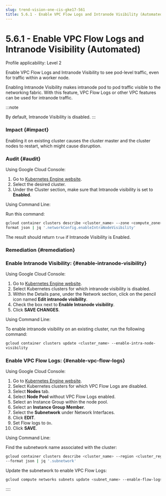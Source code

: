 ```yaml
---
slug: trend-vision-one-cis-gke17-561
title: 5.6.1 - Enable VPC Flow Logs and Intranode Visibility (Automated)
---
```

# 5.6.1 - Enable VPC Flow Logs and Intranode Visibility (Automated)

Profile applicability: Level 2

Enable VPC Flow Logs and Intranode Visibility to see pod-level traffic, even for traffic within a worker node.

Enabling Intranode Visibility makes intranode pod to pod traffic visible to the networking fabric. With this feature, VPC Flow Logs or other VPC features can be used for intranode traffic.

:::note

By default, Intranode Visibility is disabled.
:::

### Impact {#impact}

Enabling it on existing cluster causes the cluster master and the cluster nodes to restart, which might cause disruption.

### Audit {#audit}

Using Google Cloud Console:

1.  Go to [Kubernetes Engine website](https://console.cloud.google.com/kubernetes/list).
2.  Select the desired cluster.
3.  Under the Cluster section, make sure that Intranode visibility is set to **Enabled**.

Using Command Line:

Run this command:

```bash
gcloud container clusters describe <cluster_name> --zone <compute_zone> --
format json | jq '.networkConfig.enableIntraNodeVisibility'
```

The result should return `true` if Intranode Visibility is Enabled.

### Remediation {#remediation}

### Enable Intranode Visibility: {#enable-intranode-visibility}

Using Google Cloud Console:

1.  Go to [Kubernetes Engine website](https://console.cloud.google.com/kubernetes/list).
2.  Select Kubernetes clusters for which intranode visibility is disabled.
3.  Within the Details pane, under the Network section, click on the pencil icon named **Edit intranode visibility**.
4.  Check the box next to **Enable Intranode visibility**.
5.  Click **SAVE CHANGES**.

Using Command Line:

To enable intranode visibility on an existing cluster, run the following command:

```bash
gcloud container clusters update <cluster_name> --enable-intra-node-
visibility
```

### Enable VPC Flow Logs: {#enable-vpc-flow-logs}

Using Google Cloud Console:

1.  Go to [Kubernetes Engine website](https://console.cloud.google.com/kubernetes/list).
2.  Select Kubernetes clusters for which VPC Flow Logs are disabled.
3.  Select **Nodes** tab.
4.  Select **Node Pool** without VPC Flow Logs enabled.
5.  Select an Instance Group within the node pool.
6.  Select an **Instance Group Member**.
7.  Select the **Subnetwork** under Network Interfaces.
8.  Click **EDIT**.
9.  Set Flow logs to `On`.
10. Click **SAVE**.

Using Command Line:

Find the subnetwork name associated with the cluster:

```bash
gcloud container clusters describe <cluster_name> --region <cluster_region>
--format json | jq '.subnetwork'
```

Update the subnetwork to enable VPC Flow Logs:

```bash
gcloud compute networks subnets update <subnet_name> --enable-flow-logs
```
::::
